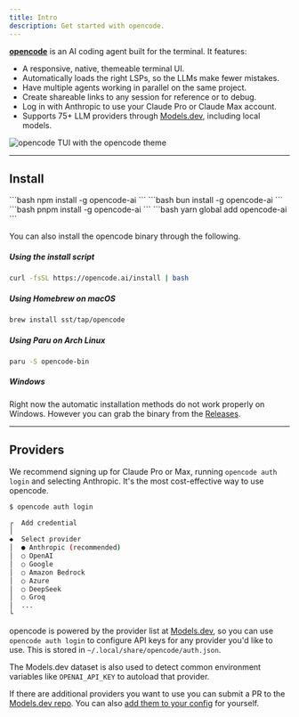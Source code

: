 ```yaml
---
title: Intro
description: Get started with opencode.
---
```



[**opencode**](/) is an AI coding agent built for the terminal. It features:

- A responsive, native, themeable terminal UI.
- Automatically loads the right LSPs, so the LLMs make fewer mistakes.
- Have multiple agents working in parallel on the same project.
- Create shareable links to any session for reference or to debug.
- Log in with Anthropic to use your Claude Pro or Claude Max account.
- Supports 75+ LLM providers through [Models.dev](https://models.dev), including local models.

![opencode TUI with the opencode theme](../../../assets/lander/screenshot.png)

---

## Install

<Tabs>
  <TabItem label="npm">
  ```bash
  npm install -g opencode-ai
  ```
  </TabItem>
  <TabItem label="Bun">
  ```bash
  bun install -g opencode-ai
  ```
  </TabItem>
  <TabItem label="pnpm">
  ```bash
  pnpm install -g opencode-ai
  ```
  </TabItem>
  <TabItem label="Yarn">
  ```bash
  yarn global add opencode-ai
  ```
  </TabItem>
</Tabs>

You can also install the opencode binary through the following.

##### Using the install script

```bash
curl -fsSL https://opencode.ai/install | bash
```

##### Using Homebrew on macOS

```bash
brew install sst/tap/opencode
```

##### Using Paru on Arch Linux

```bash
paru -S opencode-bin
```

##### Windows

Right now the automatic installation methods do not work properly on Windows. However you can grab the binary from the [Releases](https://github.com/sst/opencode/releases).

---

## Providers

We recommend signing up for Claude Pro or Max, running `opencode auth login` and selecting Anthropic. It's the most cost-effective way to use opencode.

```bash
$ opencode auth login

┌  Add credential
│
◆  Select provider
│  ● Anthropic (recommended)
│  ○ OpenAI
│  ○ Google
│  ○ Amazon Bedrock
│  ○ Azure
│  ○ DeepSeek
│  ○ Groq
│  ...
└
```

opencode is powered by the provider list at [Models.dev](https://models.dev), so you can use `opencode auth login` to configure API keys for any provider you'd like to use. This is stored in `~/.local/share/opencode/auth.json`.

The Models.dev dataset is also used to detect common environment variables like `OPENAI_API_KEY` to autoload that provider.

If there are additional providers you want to use you can submit a PR to the [Models.dev repo](https://github.com/sst/models.dev). You can also [add them to your config](/docs/config) for yourself.
